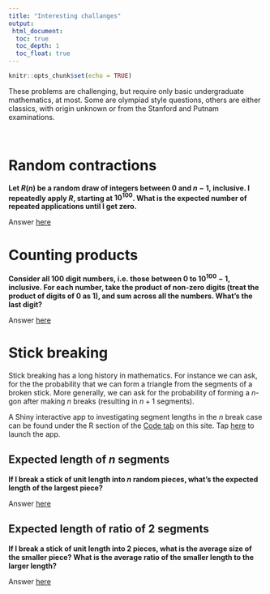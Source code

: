 ```yaml
---
title: "Interesting challanges"
output:
 html_document:
  toc: true
  toc_depth: 1
  toc_float: true
---
```


```r
knitr::opts_chunk$set(echo = TRUE)
```

These problems are challenging, but require only basic undergraduate mathematics, at most. Some are olympiad style questions, others are either classics, with origin unknown or from the Stanford and Putnam examinations.

<br>

# Random contractions

__Let $R(n)$ be a random draw of integers between 0 and $n − 1$, inclusive. I repeatedly
apply $R$, starting at $10^{100}$. What is the expected number of repeated applications until
I get zero.__

Answer [here](pdfs/contract.pdf)

# Counting products

__Consider all 100 digit numbers, i.e. those between 0 to $10^{100}$ − 1, inclusive. For each
number, take the product of non-zero digits (treat the product of digits of 0 as 1), and
sum across all the numbers. What’s the last digit?__

Answer [here](pdfs/prods.pdf)

# Stick breaking

Stick breaking has a long history in mathematics. For instance we can ask, for the the probability that we can form a triangle from the segments of a broken stick. More generally, we can ask for the probability of forming a $n$-gon after making $n$ breaks (resulting in $n+1$ segments).

A Shiny interactive app to investigating segment lengths in the $n$ break case can be found under the R section of the [Code tab](code.html#deployment:_shiny_and_knitr) on this site. Tap [here](https://chris-x.shinyapps.io/StickBreak/) to launch the app.

## Expected length of $n$ segments

__If I break a stick of unit length into $n$ random pieces, what's the expected
length of the largest piece?__

Answer [here](pdfs/stick_1.pdf)

## Expected length of ratio of 2 segments

__If I break a stick of unit length into 2 pieces, what is the average size of the smaller piece?
What is the average ratio of the smaller length to the larger length?__

Answer [here](pdfs/stick_2.pdf)
